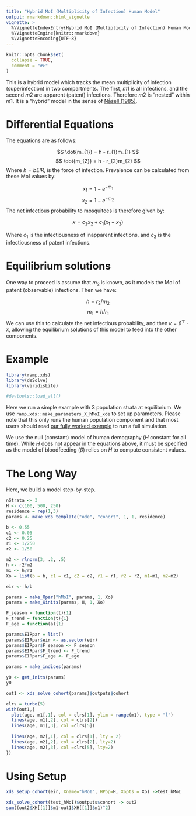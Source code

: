 ```yaml
---
title: "Hybrid MoI (Multiplicity of Infection) Human Model"
output: rmarkdown::html_vignette
vignette: >
  %\VignetteIndexEntry{Hybrid MoI (Multiplicity of Infection) Human Model}
  %\VignetteEngine{knitr::rmarkdown}
  %\VignetteEncoding{UTF-8}
---
```


```r
knitr::opts_chunk$set(
  collapse = TRUE,
  comment = "#>"
)
```

This is a hybrid model which tracks the mean multiplicity of infection (superinfection) in two compartments. The first, $m1$ is all infections, and the second $m2$ are apparent (patent) infections. Therefore $m2$ is "nested" within $m1$. It is a "hybrid" model in the sense of [Nåsell (1985)](https://link.springer.com/book/10.1007/978-3-662-01609-1).

# Differential Equations

The equations are as follows:

$$
\dot{m_{1}} = h - r_{1}m_{1}
$$
$$
\dot{m_{2}} = h - r_{2}m_{2}
$$
Where $h = b EIR$, is the force of infection. Prevalence can be calculated from these MoI values by:

$$
x_{1} = 1-e^{-m_{1}}
$$
$$
x_{2} = 1-e^{-m_{2}}
$$
The net infectious probability to mosquitoes is therefore given by:

$$
x = c_{2}x_{2} + c_{1}(x_{1}-x_{2})
$$

Where $c_{1}$ is the infectiousness of inapparent infections, and $c_{2}$ is the infectiousness of patent infections.

# Equilibrium solutions

One way to proceed is assume that $m_{2}$ is known, as it models the MoI of patent (observable) infections. Then we have:

$$
h = r_{2}/m_{2}
$$
$$
m_{1} = h/r_{1}
$$
We can use this to calculate the net infectious probability, and then $\kappa = \beta^{\top} \cdot x$, allowing the equilibrium solutions of this model to feed into the other components.

# Example

```r
library(ramp.xds)
library(deSolve)
library(viridisLite)
```

```r
#devtools::load_all()
```

Here we run a simple example with 3 population strata at equilibrium. We use `ramp.xds::make_parameters_X_hMoI_xde` to
set up parameters. Please note that this only runs the human population component and that most users should read [our fully worked example](ex_534.html) to run a full simulation.

We use the null (constant) model of human demography ($H$ constant for all time). While $H$ does not appear in the equations above, it must be specified as the model of bloodfeeding ($\beta$) relies on $H$ to compute consistent values.

# The Long Way

Here, we build a model step-by-step. 

```r
nStrata <- 3
H <- c(100, 500, 250)
residence = rep(1,3) 
params <- make_xds_template("ode", "cohort", 1, 1, residence)
```


```r
b <- 0.55
c1 <- 0.05
c2 <- 0.25
r1 <- 1/250
r2 <- 1/50
```




```r
m2 <- rlnorm(3, .2, .5) 
h <- r2*m2
m1 <- h/r1
Xo = list(b = b, c1 = c1, c2 = c2, r1 = r1, r2 = r2, m1=m1, m2=m2)
```

```r
eir <- h/b
```

```r
params = make_Xpar("hMoI", params, 1, Xo)
params = make_Xinits(params, H, 1, Xo) 
```


```r
F_season = function(t){1}
F_trend = function(t){1}
F_age = function(a){1}
```



```r
params$EIRpar = list() 
params$EIRpar$eir <- as.vector(eir)
params$EIRpar$F_season <- F_season
params$EIRpar$F_trend <- F_trend
params$EIRpar$F_age <- F_age
```

```r
params = make_indices(params)
```

```r
y0 <- get_inits(params)
y0
```



```r
out1 <- xds_solve_cohort(params)$outputs$cohort
```


```r
clrs = turbo(5)
with(out1,{
  plot(age, m1[,1], col = clrs[1], ylim = range(m1), type = "l")
  lines(age, m1[,2], col = clrs[2])
  lines(age, m1[,3], col =clrs[5])
  
  lines(age, m2[,1], col = clrs[1], lty = 2)
  lines(age, m2[,2], col = clrs[2], lty=2)
  lines(age, m2[,3], col =clrs[5], lty=2)
})
```

# Using Setup



```r
xds_setup_cohort(eir, Xname="hMoI", HPop=H, Xopts = Xo) ->test_hMoI
```

```r
xds_solve_cohort(test_hMoI)$outputs$cohort -> out2
sum((out2$XH[[1]]$m1-out1$XH[[1]]$m1)^2)
```



